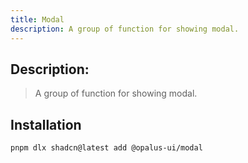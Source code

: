 ```yaml
---
title: Modal
description: A group of function for showing modal.
---
```


## Description:
> A group of function for showing modal.


## Installation
```bash
pnpm dlx shadcn@latest add @opalus-ui/modal
```